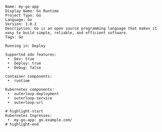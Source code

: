 ```console
Name: my-go-app
Display Name: Go Runtime
Project Type: Go
Language: Go
Version: 1.0.2
Description: Go is an open source programming language that makes it easy to build simple, reliable, and efficient software.
Tags: Go

Running in: Deploy

Supported odo features:
 •  Dev: true
 •  Deploy: true
 •  Debug: false

Container components:
 •  runtime

Kubernetes components:
 •  outerloop-deployment
 •  outerloop-service
 •  outerloop-url

# highlight-start
Kubernetes Ingresses:
 •  my-go-app: go.example.com/
# highlight-end


```
